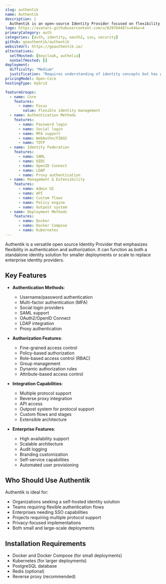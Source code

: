 ```yaml
---
slug: authentik
name: Authentik
description: |
  Authentik is an open-source Identity Provider focused on flexibility and versatility. It supports multiple authentication protocols and can serve as a self-hosted alternative to commercial solutions like Okta, Auth0, and Entra ID.
logo: https://avatars.githubusercontent.com/u/82976448?s=64&v=4
primaryCategory: auth
categories: [auth, identity, oauth2, sso, security]
github: goauthentik/authentik
websiteUrl: https://goauthentik.io/
alternatives:
  selfHosted: [keycloak, authelia]
  nonSelfHosted: []
deployment:
  difficulty: "Medium"
  justification: "Requires understanding of identity concepts but has good documentation and Docker Compose support for smaller deployments."
pricingModel: Open-Core
hostingType: Hybrid

featureGroups:
  - name: Core
    features:
      - name: Focus
        value: Flexible identity management
  - name: Authentication Methods
    features:
      - name: Password login
      - name: Social login
      - name: MFA support
      - name: WebAuthn/FIDO2
      - name: TOTP
  - name: Identity Federation
    features:
      - name: SAML
      - name: OIDC
      - name: OpenID Connect
      - name: LDAP
      - name: Proxy authentication
  - name: Management & Extensibility
    features:
      - name: Admin UI
      - name: API
      - name: Custom flows
      - name: Policy engine
      - name: Outpost system
  - name: Deployment Methods
    features:
      - name: Docker
      - name: Docker Compose
      - name: Kubernetes
---
```


Authentik is a versatile open source Identity Provider that emphasizes flexibility in authentication and authorization. It can function as both a standalone identity solution for smaller deployments or scale to replace enterprise identity providers.

## Key Features

- **Authentication Methods**:

  - Username/password authentication
  - Multi-factor authentication (MFA)
  - Social login providers
  - SAML support
  - OAuth2/OpenID Connect
  - LDAP integration
  - Proxy authentication

- **Authorization Features**:

  - Fine-grained access control
  - Policy-based authorization
  - Role-based access control (RBAC)
  - Group management
  - Dynamic authorization rules
  - Attribute-based access control

- **Integration Capabilities**:

  - Multiple protocol support
  - Reverse proxy integration
  - API access
  - Outpost system for protocol support
  - Custom flows and stages
  - Extensible architecture

- **Enterprise Features**:
  - High availability support
  - Scalable architecture
  - Audit logging
  - Branding customization
  - Self-service capabilities
  - Automated user provisioning

## Who Should Use Authentik

Authentik is ideal for:

- Organizations seeking a self-hosted identity solution
- Teams requiring flexible authentication flows
- Enterprises needing SSO capabilities
- Projects requiring multiple protocol support
- Privacy-focused implementations
- Both small and large-scale deployments

## Installation Requirements

- Docker and Docker Compose (for small deployments)
- Kubernetes (for larger deployments)
- PostgreSQL database
- Redis (optional)
- Reverse proxy (recommended)

